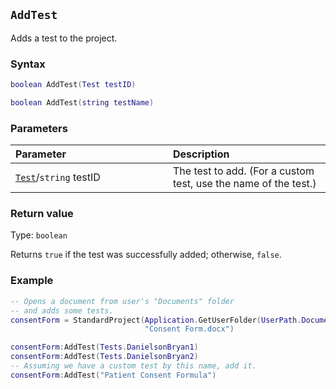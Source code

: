 ::: {.minipage data-latex="{\textwidth}"}
## `AddTest`

Adds a test to the project.

### Syntax {-}

``` .lua
boolean AddTest(Test testID)

boolean AddTest(string testName)
```

### Parameters {-}

**Parameter** | **Description**
| :-- | :-- |
| [`Test`](#test)/`string` testID | The test to add. (For a custom test, use the name of the test.) |

### Return value {-}

Type: `boolean`

Returns `true` if the test was successfully added; otherwise, `false`.

### Example\index{examples!adding tests} {-}

``` .lua
-- Opens a document from user's "Documents" folder
-- and adds some tests.
consentForm = StandardProject(Application.GetUserFolder(UserPath.Documents) ..
                              "Consent Form.docx")

consentForm:AddTest(Tests.DanielsonBryan1)
consentForm:AddTest(Tests.DanielsonBryan2)
-- Assuming we have a custom test by this name, add it.
consentForm:AddTest("Patient Consent Formula")
```
:::
